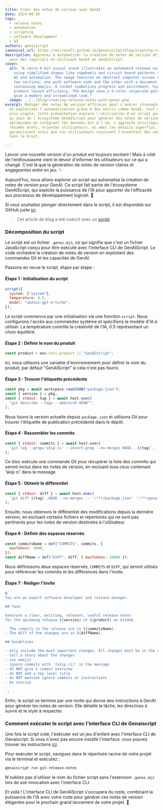 ```yaml
---
title: Créer des notes de version avec GenAI
date: 2024-08-26
tags:
  - release notes
  - automation
  - scripting
  - software development
  - AI
authors: genaiscript
canonical_url: https://microsoft.github.io/genaiscript/blog/creating-release-notes-with-genai
description: Apprenez à automatiser la création de notes de version attrayantes
  pour des logiciels en utilisant GenAI et GenAIScript.
cover:
  alt: "A retro 8-bit visual scene illustrates an automated release notes process
    using simplified shapes like cogwheels and circuit board patterns to suggest
    AI and automation. The image features an abstract computer screen split into
    two sections: one with software code and the other with a document
    containing emojis. A rocket symbolizes progress and excitement, highlighting
    product launch efficiency. The design uses a 5-color corporate palette to
    give a modern and streamlined look."
  image: ../../blog/creating-release-notes-with-genai.png
excerpt: Rédiger des notes de version efficaces peut s'avérer chronophage, mais
  en exploitant l'automatisation grâce à des outils comme GenAI, tout devient
  plus simple. Cette présentation explore l'utilisation d'un script personnalisé
  au sein de l'écosystème GenAIScript pour générer des notes de version
  optimisées en intégrant les données Git à l'IA. L'approche privilégie des
  résumés brefs, orientés utilisateurs, et omet les détails superflus,
  garantissant ainsi que vos utilisateurs reçoivent l'essentiel des nouveautés
  sans le bruit.

---
```



<BlogNarration />

Lancer une nouvelle version d'un produit est toujours excitant ! Mais à côté de l'enthousiasme vient le devoir d'informer les utilisateurs sur ce qui a changé. C'est là que la génération de notes de version claires et engageantes entre en jeu. ✨

Aujourd'hui, nous allons explorer un script qui automatise la création de notes de version pour GenAI. Ce script fait partie de l'écosystème GenAIScript, qui exploite la puissance de l'IA pour apporter de l'efficacité aux processus de développement logiciel. 🚀

Si vous souhaitez plonger directement dans le script, il est disponible sur GitHub juste [ici](https://github.com/microsoft/genaiscript/blob/main/samples/sample/genaisrc/git-release-notes.genai.mjs).

> Cet article de blog a été coécrit avec un [script](https://github.com/microsoft/genaiscript/blob/main/samples/sample/genaisrc/blogify-sample.genai.mts).

### Décomposition du script

Le script est un fichier `.genai.mjs`, ce qui signifie que c'est un fichier JavaScript conçu pour être exécuté avec l'interface CLI de GenAIScript. Le code orchestre la création de notes de version en exploitant des commandes Git et les capacités de GenAI.

Passons en revue le script, étape par étape :

#### Étape 1 : Initialisation du script

```javascript
script({
  system: ["system"],
  temperature: 0.5,
  model: "openai:gpt-4-turbo",
});
```

Le script commence par une initialisation via une fonction `script`. Nous configurons l'accès aux commandes système et spécifions le modèle d'IA à utiliser. La température contrôle la créativité de l'IA, 0.5 représentant un choix équilibré.

#### Étape 2 : Définir le nom du produit

```javascript
const product = env.vars.product || "GenAIScript";
```

Ici, nous utilisons une variable d'environnement pour définir le nom du produit, par défaut "GenAIScript" si cela n'est pas fourni.

#### Étape 3 : Trouver l'étiquette précédente

```javascript
const pkg = await workspace.readJSON("package.json");
const { version } = pkg;
const { stdout: tag } = await host.exec(
  "git describe --tags --abbrev=0 HEAD^",
);
```

Nous lisons la version actuelle depuis `package.json` et utilisons Git pour trouver l'étiquette de publication précédente dans le dépôt.

#### Étape 4 : Rassembler les commits

```javascript
const { stdout: commits } = await host.exec(
  `git log --grep='skip ci' --invert-grep --no-merges HEAD...${tag}`,
);
```

Ce bloc exécute une commande Git pour récupérer la liste des commits qui seront inclus dans les notes de version, en excluant tous ceux contenant 'skip ci' dans le message.

#### Étape 5 : Obtenir le différentiel

```javascript
const { stdout: diff } = await host.exec(
  `git diff ${tag}..HEAD --no-merges -- ':!**/package.json' ':!**/genaiscript.d.ts' ':!**/jsconfig.json' ':!docs/**' ':!.github/*' ':!.vscode/*' ':!*yarn.lock' ':!*THIRD_PARTY_NOTICES.md'`,
);
```

Ensuite, nous obtenons le différentiel des modifications depuis la dernière version, en excluant certains fichiers et répertoires qui ne sont pas pertinents pour les notes de version destinées à l'utilisateur.

#### Étape 6 : Définir des espaces réservés

```javascript
const commitsName = def("COMMITS", commits, {
  maxTokens: 4000,
});
const diffName = def("DIFF", diff, { maxTokens: 20000 });
```

Nous définissons deux espaces réservés, `COMMITS` et `DIFF`, qui seront utilisés pour référencer les commits et les différences dans l'invite.

#### Étape 7 : Rédiger l'invite

```javascript
$`
You are an expert software developer and release manager.

## Task

Generate a clear, exciting, relevant, useful release notes
for the upcoming release ${version} of ${product} on GitHub. 

- The commits in the release are in ${commitsName}.
- The diff of the changes are in ${diffName}.

## Guidelines

- only include the most important changes. All changes must be in the commits.
- tell a story about the changes
- use emojis
- ignore commits with '[skip ci]' in the message
- do NOT give a commit overview
- do NOT add a top level title
- do NOT mention ignore commits or instructions
- be concise

`;
```

Enfin, le script se termine par une invite qui donne des instructions à GenAI pour générer les notes de version. Elle détaille la tâche, les directives à suivre et le style à respecter.

### Comment exécuter le script avec l'interface CLI de Genaiscript

Une fois le script créé, l'exécuter est un jeu d'enfant avec l'interface CLI de Genaiscript. Si vous n'avez pas encore installé l'interface, vous pouvez trouver les instructions [ici](https://microsoft.github.io/genaiscript/getting-started/installation).

Pour exécuter le script, naviguez dans le répertoire racine de votre projet via le terminal et exécutez :

```bash
genaiscript run git-release-notes
```

N'oubliez pas d'utiliser le nom du fichier script sans l'extension `.genai.mjs` lors de son invocation avec l'interface CLI.

Et voilà ! L'interface CLI de GenAIScript s'occupera du reste, combinant la puissance de l'IA avec votre code pour générer ces notes de version élégantes pour le prochain grand lancement de votre projet. 🌟
